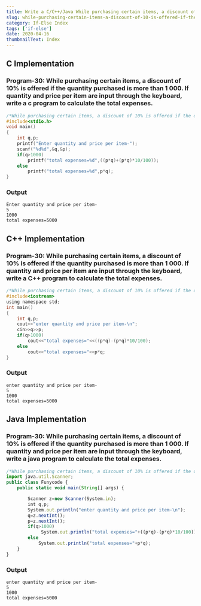 ```yaml
---
title: Write a C/C++/Java While purchasing certain items, a discount of 10% is offered if the quantity purchased is more than 1 000. If quantity and price per item are input through the keyboard, write a program to calculate the total expenses.
slug: while-purchasing-certain-items-a-discount-of-10-is-offered-if-the-quantity-purchased-is-more-than-1-000-if-quantity-and-price-per-item-are-input-through-the-keyboard-write-a-program-to-calculate-the-total-expenses
category: If-Else Index
tags: ['if-else']
date: 2020-04-16
thumbnailText: Index
---
```


## C Implementation
### Program-30: While purchasing certain items, a discount of 10% is offered if the quantity purchased is more than 1 000. If quantity and price per item are input through the keyboard, write a c program to calculate the total expenses.
```c
/*While purchasing certain items, a discount of 10% is offered if the quantity purchased is more than 1 000. If quantity and price per item are input through the keyboard, write a c program to calculate the total expenses.*/
#include<stdio.h>
void main()
{
    int q,p;
    printf("Enter quantity and price per item-");
    scanf("%d%d",&q,&p);
    if(q>1000)
        printf("total expenses=%d",((p*q)+(p*q)*10/100));
    else
        printf("total expenses=%d",p*q);
}
```
### Output
```
Enter quantity and price per item-
5
1000
total expenses=5000
```

## C++ Implementation
### Program-30: While purchasing certain items, a discount of 10% is offered if the quantity purchased is more than 1 000. If quantity and price per item are input through the keyboard, write a C++ program to calculate the total expenses.
```c
/*While purchasing certain items, a discount of 10% is offered if the quantity purchased is more than 1 000. If quantity and price per item are input through the keyboard, write a c++ program to calculate the total expenses.*/
#include<iostream>
using namespace std;
int main()
{
    int q,p;
    cout<<"enter quantity and price per item-\n";
    cin>>q>>p;
    if(q>1000)
        cout<<"total expenses="<<((p*q)-(p*q)*10/100);
    else
        cout<<"total expenses="<<p*q;
}
```
### Output
```
enter quantity and price per item-
5
1000
total expenses=5000
```

## Java Implementation
### Program-30: While purchasing certain items, a discount of 10% is offered if the quantity purchased is more than 1 000. If quantity and price per item are input through the keyboard, write a java program to calculate the total expenses.
```js
/*While purchasing certain items, a discount of 10% is offered if the quantity purchased is more than 1 000. If quantity and price per item are input through the keyboard, write a java program to calculate the total expenses.*/
import java.util.Scanner;
public class Funycode {
    public static void main(String[] args) {

        Scanner z=new Scanner(System.in);
        int q,p;
        System.out.println("enter quantity and price per item-\n");
        q=z.nextInt();
        p=z.nextInt();
        if(q>1000)
             System.out.println("total expenses="+((p*q)-(p*q)*10/100));
        else
            System.out.println("total expenses="+p*q);
    }
}
```
### Output
```
enter quantity and price per item-
5
1000
total expenses=5000
```
